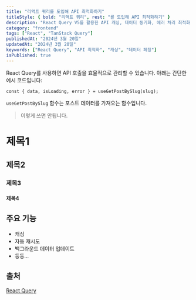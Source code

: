 ```yaml
---
title: "리액트 쿼리를 도입해 API 최적화하기"
titleStyle: { bold: "리액트 쿼리", rest: "를 도입해 API 최적화하기" }
description: "React Query V5를 활용한 API 캐싱, 데이터 동기화, 에러 처리 최적화 방법을 상세히 알아봅니다."
category: "frontend"
tags: ["React", "TanStack Query"]
publishedAt: "2024년 3월 20일"
updatedAt: "2024년 3월 20일"
keywords: ["React Query", "API 최적화", "캐싱", "데이터 페칭"]
isPublished: true
---
```


React Query를 사용하면 API 호출을 효율적으로 관리할 수 있습니다.
아래는 간단한 예시 코드입니다:

```tsx
const { data, isLoading, error } = useGetPostBySlug(slug);
```

`useGetPostBySlug` 함수는 포스트 데이터를 가져오는 함수입니다.

> 이렇게 쓰면 안됩니다.

# 제목1

## 제목2

### 제목3

#### 제목4

## 주요 기능

- 캐싱
- 자동 재시도
- 백그라운드 데이터 업데이트
- 등등...

## 출처

[React Query](https://tanstack.com/query)

